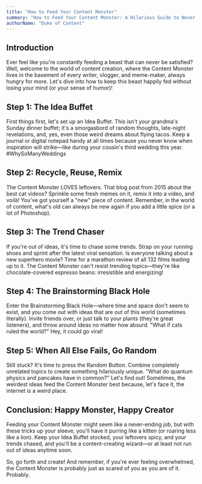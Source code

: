 ```yaml
---
title: "How to Feed Your Content Monster"
summary: "How to Feed Your Content Monster: A Hilarious Guide to Never Running Out of Ideas!"
authorName: "Duke of Content"
---
```


## Introduction

Ever feel like you're constantly feeding a beast that can never be satisfied? Well, welcome to the world of content creation, where the Content Monster lives in the basement of every writer, vlogger, and meme-maker, always hungry for more. Let's dive into how to keep this beast happily fed without losing your mind (or your sense of humor)!

## Step 1: The Idea Buffet

First things first, let's set up an Idea Buffet. This isn't your grandma's Sunday dinner buffet; it's a smorgasbord of random thoughts, late-night revelations, and, yes, even those weird dreams about flying tacos. Keep a journal or digital notepad handy at all times because you never know when inspiration will strike—like during your cousin's third wedding this year. #WhySoManyWeddings

## Step 2: Recycle, Reuse, Remix

The Content Monster LOVES leftovers. That blog post from 2015 about the best cat videos? Sprinkle some fresh memes on it, remix it into a video, and voilà! You've got yourself a "new" piece of content. Remember, in the world of content, what's old can always be new again if you add a little spice (or a lot of Photoshop).

## Step 3: The Trend Chaser

If you're out of ideas, it's time to chase some trends. Strap on your running shoes and sprint after the latest viral sensation. Is everyone talking about a new superhero movie? Time for a marathon review of all 132 films leading up to it. The Content Monster can't resist trending topics—they're like chocolate-covered espresso beans: irresistible and energizing!

## Step 4: The Brainstorming Black Hole

Enter the Brainstorming Black Hole—where time and space don't seem to exist, and you come out with ideas that are out of this world (sometimes literally). Invite friends over, or just talk to your plants (they're great listeners), and throw around ideas no matter how absurd. "What if cats ruled the world?" Hey, it could go viral!

## Step 5: When All Else Fails, Go Random

Still stuck? It's time to press the Random Button. Combine completely unrelated topics to create something hilariously unique. "What do quantum physics and pancakes have in common?" Let's find out! Sometimes, the weirdest ideas feed the Content Monster best because, let's face it, the internet is a weird place.

## Conclusion: Happy Monster, Happy Creator

Feeding your Content Monster might seem like a never-ending job, but with these tricks up your sleeve, you'll have it purring like a kitten (or roaring less like a lion). Keep your Idea Buffet stocked, your leftovers spicy, and your trends chased, and you'll be a content-creating wizard—or at least not run out of ideas anytime soon.

So, go forth and create! And remember, if you're ever feeling overwhelmed, the Content Monster is probably just as scared of you as you are of it. Probably.